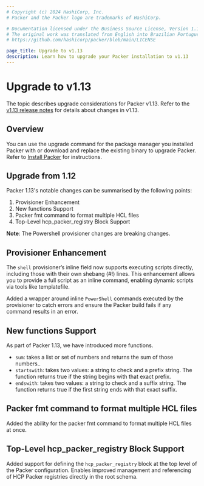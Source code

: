 ```yaml
---
# Copyright (c) 2024 HashiCorp, Inc.
# Packer and the Packer logo are trademarks of HashiCorp.

# Documentation licensed under the Business Source License, Version 1.1.
# The original work was translated from English into Brazilian Portuguese.
# https://github.com/hashicorp/packer/blob/main/LICENSE

page_title: Upgrade to v1.13
description: Learn how to upgrade your Packer installation to v1.13
---
```


# Upgrade to v1.13

The topic describes upgrade considerations for Packer v1.13. Refer to the [v1.13 release notes](/packer/docs/release-notes/v1_13) for details about changes in v1.13.

## Overview

You can use the upgrade command for the package manager you installed Packer with or download and replace the existing binary to upgrade Packer. Refer to [Install Packer](https://developer.hashicorp.com/packer/install) for instructions.

## Upgrade from 1.12

Packer 1.13's notable changes can be summarised by the following points:

1. Provisioner Enhancement
2. New functions Support
3. Packer fmt command to format multiple HCL files
4. Top-Level hcp_packer_registry Block Support

**Note**: The Powershell provisioner changes are breaking changes.

## Provisioner Enhancement

The `shell` provisioner’s inline field now supports executing scripts directly, including those with their own shebang (#!) lines.
This enhancement allows you to provide a full script as an inline command, enabling dynamic scripts via tools like templatefile.

Added a wrapper around inline `PowerShell` commands executed by the provisioner to catch errors and ensure the Packer build fails if any command results in an error.

## New functions Support

As part of Packer 1.13, we have introduced more functions.

* `sum`: takes a list or set of numbers and returns the sum of those numbers..
* `startswith`: takes two values: a string to check and a prefix string. The function returns true if the string begins with that exact prefix.
* `endswith`: takes two values: a string to check and a suffix string. The function returns true if the first string ends with that exact suffix.

## Packer fmt command to format multiple HCL files

Added the ability for the packer fmt command to format multiple HCL files at once.

## Top-Level hcp_packer_registry Block Support

Added support for defining the `hcp_packer_registry` block at the top level of the Packer configuration. Enables improved management and referencing of HCP Packer registries directly in the root schema.


